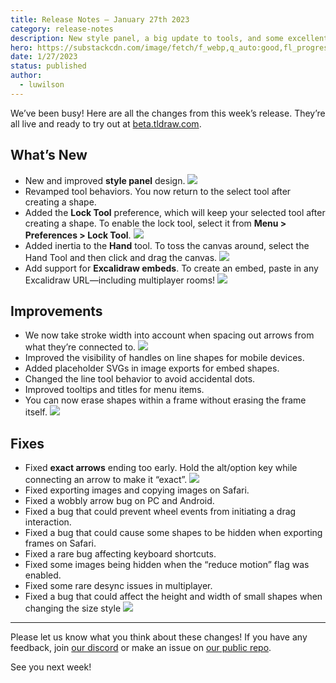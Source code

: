 ```yaml
---
title: Release Notes – January 27th 2023
category: release-notes
description: New style panel, a big update to tools, and some excellent new embeds.
hero: https://substackcdn.com/image/fetch/f_webp,q_auto:good,fl_progressive:steep,g_center/https%3A%2F%2Fsubstack-post-media.s3.amazonaws.com%2Fpublic%2Fimages%2Fde3c15a0-ce9b-4cfa-841f-aca2e33ccbb5_1000x562.gif
date: 1/27/2023
status: published
author:
  - luwilson
---
```


We’ve been busy! Here are all the changes from this week’s release. They’re all live and ready to try out at [beta.tldraw.com](http://beta.tldraw.com).

## What’s New

- New and improved **style panel** design.
  ![](https://substackcdn.com/image/fetch/w_1456,c_limit,f_auto,q_auto:good,fl_progressive:steep/https%3A%2F%2Fsubstack-post-media.s3.amazonaws.com%2Fpublic%2Fimages%2Fcaa9d29d-77a5-4030-b612-76973fd03335_3514x2410.png)
- Revamped tool behaviors. You now return to the select tool after creating a shape.
- Added the **Lock Tool** preference, which will keep your selected tool after creating a shape. To enable the lock tool, select it from **Menu > Preferences > Lock Tool**.
  ![](https://substackcdn.com/image/fetch/w_1456,c_limit,f_auto,q_auto:good,fl_progressive:steep/https%3A%2F%2Fsubstack-post-media.s3.amazonaws.com%2Fpublic%2Fimages%2Fde3c15a0-ce9b-4cfa-841f-aca2e33ccbb5_1000x562.gif)
- Added inertia to the **Hand** tool. To toss the canvas around, select the Hand Tool and then click and drag the canvas.
  ![](https://substackcdn.com/image/fetch/w_1456,c_limit,f_auto,q_auto:good,fl_progressive:steep/https%3A%2F%2Fsubstack-post-media.s3.amazonaws.com%2Fpublic%2Fimages%2F5184f106-9e12-43de-8e48-ff9f945b5a63_720x406.gif)
- Add support for **Excalidraw embeds**. To create an embed, paste in any Excalidraw URL—including multiplayer rooms!
  ![](https://substackcdn.com/image/fetch/w_1456,c_limit,f_auto,q_auto:good,fl_progressive:steep/https%3A%2F%2Fsubstack-post-media.s3.amazonaws.com%2Fpublic%2Fimages%2F9347eef8-a2f3-4626-891b-5d9523d291f0_720x406.gif)

## Improvements

- We now take stroke width into account when spacing out arrows from what they’re connected to.
  ![](https://substackcdn.com/image/fetch/w_1456,c_limit,f_auto,q_auto:good,fl_progressive:steep/https%3A%2F%2Fsubstack-post-media.s3.amazonaws.com%2Fpublic%2Fimages%2Fd50217ee-01e6-4feb-8bf1-1a60dac60d2a_720x406.gif)
- Improved the visibility of handles on line shapes for mobile devices.
- Added placeholder SVGs in image exports for embed shapes.
- Changed the line tool behavior to avoid accidental dots.
- Improved tooltips and titles for menu items.
- You can now erase shapes within a frame without erasing the frame itself.
  ![](https://substackcdn.com/image/fetch/w_1456,c_limit,f_auto,q_auto:good,fl_progressive:steep/https%3A%2F%2Fsubstack-post-media.s3.amazonaws.com%2Fpublic%2Fimages%2Fb0a617da-6af8-4dee-a4fb-246049b935fc_720x406.gif)

## Fixes

- Fixed **exact arrows** ending too early. Hold the alt/option key while connecting an arrow to make it “exact”.
  ![](https://substackcdn.com/image/fetch/w_1456,c_limit,f_auto,q_auto:good,fl_progressive:steep/https%3A%2F%2Fsubstack-post-media.s3.amazonaws.com%2Fpublic%2Fimages%2Fc890ce42-0c65-435a-9614-f3352d47e337_720x406.gif)
- Fixed exporting images and copying images on Safari.
- Fixed a wobbly arrow bug on PC and Android.
- Fixed a bug that could prevent wheel events from initiating a drag interaction.
- Fixed a bug that could cause some shapes to be hidden when exporting frames on Safari.
- Fixed a rare bug affecting keyboard shortcuts.
- Fixed some images being hidden when the “reduce motion” flag was enabled.
- Fixed some rare desync issues in multiplayer.
- Fixed a bug that could affect the height and width of small shapes when changing the size style
  ![](https://substackcdn.com/image/fetch/w_1456,c_limit,f_auto,q_auto:good,fl_progressive:steep/https%3A%2F%2Fsubstack-post-media.s3.amazonaws.com%2Fpublic%2Fimages%2Fccdf53a3-e454-4b3e-bcbb-194aa0aaeaf3_720x406.gif)

---

Please let us know what you think about these changes! If you have any feedback, join [our discord](https://discord.com/invite/s4FXZ6fppJ) or make an issue on [our public repo](https://github.com/tldraw/tldraw-beta).

See you next week!
